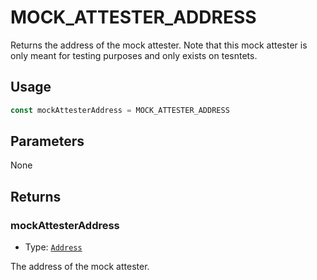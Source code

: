 # MOCK_ATTESTER_ADDRESS

Returns the address of the mock attester. Note that this mock attester is only meant for testing purposes and only exists on tesntets.

## Usage

```typescript copy
const mockAttesterAddress = MOCK_ATTESTER_ADDRESS
```

## Parameters

None

## Returns

### mockAttesterAddress

- Type: [`Address`](https://viem.sh/docs/glossary/types#address)

The address of the mock attester.
